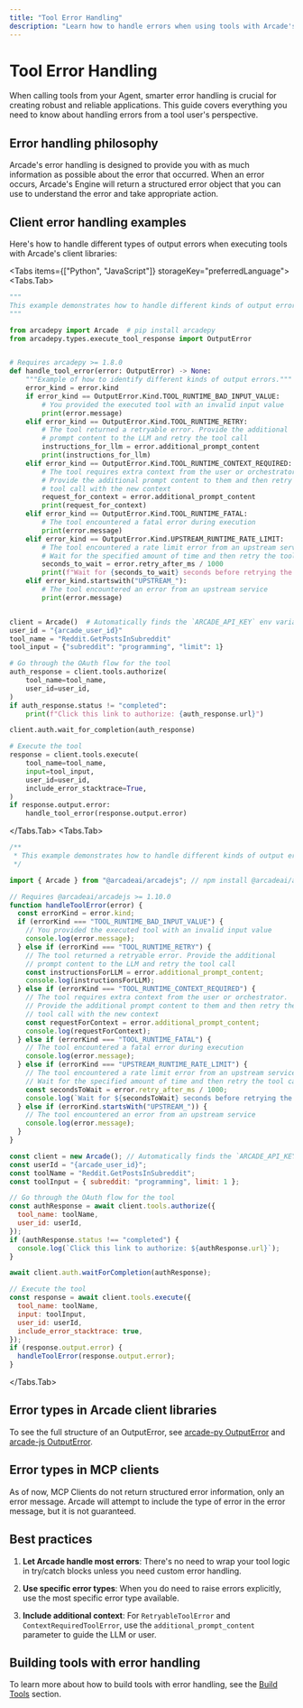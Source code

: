 ```yaml
---
title: "Tool Error Handling"
description: "Learn how to handle errors when using tools with Arcade's Tool Development Kit (TDK)"
---
```



# Tool Error Handling

When calling tools from your Agent, smarter error handling is crucial for creating robust and reliable applications. This guide covers everything you need to know about handling errors from a tool user's perspective.

## Error handling philosophy

Arcade's error handling is designed to provide you with as much information as possible about the error that occurred. When an error occurs, Arcade's Engine will return a structured error object that you can use to understand the error and take appropriate action.

<ErrorHierarchy description="Arcade uses a structured error hierarchy to categorize different types of errors."/>

## Client error handling examples

Here's how to handle different types of output errors when executing tools with Arcade's client libraries:

<Tabs items={["Python", "JavaScript"]} storageKey="preferredLanguage">
<Tabs.Tab>
```python
"""
This example demonstrates how to handle different kinds of output errors when executing a tool.
"""

from arcadepy import Arcade  # pip install arcadepy
from arcadepy.types.execute_tool_response import OutputError


# Requires arcadepy >= 1.8.0
def handle_tool_error(error: OutputError) -> None:
    """Example of how to identify different kinds of output errors."""
    error_kind = error.kind
    if error_kind == OutputError.Kind.TOOL_RUNTIME_BAD_INPUT_VALUE:
        # You provided the executed tool with an invalid input value
        print(error.message)
    elif error_kind == OutputError.Kind.TOOL_RUNTIME_RETRY:
        # The tool returned a retryable error. Provide the additional
        # prompt content to the LLM and retry the tool call
        instructions_for_llm = error.additional_prompt_content
        print(instructions_for_llm)
    elif error_kind == OutputError.Kind.TOOL_RUNTIME_CONTEXT_REQUIRED:
        # The tool requires extra context from the user or orchestrator.
        # Provide the additional prompt content to them and then retry the
        # tool call with the new context
        request_for_context = error.additional_prompt_content
        print(request_for_context)
    elif error_kind == OutputError.Kind.TOOL_RUNTIME_FATAL:
        # The tool encountered a fatal error during execution
        print(error.message)
    elif error_kind == OutputError.Kind.UPSTREAM_RUNTIME_RATE_LIMIT:
        # The tool encountered a rate limit error from an upstream service
        # Wait for the specified amount of time and then retry the tool call
        seconds_to_wait = error.retry_after_ms / 1000
        print(f"Wait for {seconds_to_wait} seconds before retrying the tool call")
    elif error_kind.startswith("UPSTREAM_"):
        # The tool encountered an error from an upstream service
        print(error.message)


client = Arcade()  # Automatically finds the `ARCADE_API_KEY` env variable
user_id = "{arcade_user_id}"
tool_name = "Reddit.GetPostsInSubreddit"
tool_input = {"subreddit": "programming", "limit": 1}

# Go through the OAuth flow for the tool
auth_response = client.tools.authorize(
    tool_name=tool_name,
    user_id=user_id,
)
if auth_response.status != "completed":
    print(f"Click this link to authorize: {auth_response.url}")

client.auth.wait_for_completion(auth_response)

# Execute the tool
response = client.tools.execute(
    tool_name=tool_name,
    input=tool_input,
    user_id=user_id,
    include_error_stacktrace=True,
)
if response.output.error:
    handle_tool_error(response.output.error)
```
</Tabs.Tab>
<Tabs.Tab>
```javascript
/**
 * This example demonstrates how to handle different kinds of output errors when executing a tool.
 */

import { Arcade } from "@arcadeai/arcadejs"; // npm install @arcadeai/arcadejs

// Requires @arcadeai/arcadejs >= 1.10.0
function handleToolError(error) {
  const errorKind = error.kind;
  if (errorKind === "TOOL_RUNTIME_BAD_INPUT_VALUE") {
    // You provided the executed tool with an invalid input value
    console.log(error.message);
  } else if (errorKind === "TOOL_RUNTIME_RETRY") {
    // The tool returned a retryable error. Provide the additional
    // prompt content to the LLM and retry the tool call
    const instructionsForLLM = error.additional_prompt_content;
    console.log(instructionsForLLM);
  } else if (errorKind === "TOOL_RUNTIME_CONTEXT_REQUIRED") {
    // The tool requires extra context from the user or orchestrator.
    // Provide the additional prompt content to them and then retry the
    // tool call with the new context
    const requestForContext = error.additional_prompt_content;
    console.log(requestForContext);
  } else if (errorKind === "TOOL_RUNTIME_FATAL") {
    // The tool encountered a fatal error during execution
    console.log(error.message);
  } else if (errorKind === "UPSTREAM_RUNTIME_RATE_LIMIT") {
    // The tool encountered a rate limit error from an upstream service
    // Wait for the specified amount of time and then retry the tool call
    const secondsToWait = error.retry_after_ms / 1000;
    console.log(`Wait for ${secondsToWait} seconds before retrying the tool call`);
  } else if (errorKind.startsWith("UPSTREAM_")) {
    // The tool encountered an error from an upstream service
    console.log(error.message);
  }
}

const client = new Arcade(); // Automatically finds the `ARCADE_API_KEY` env variable
const userId = "{arcade_user_id}";
const toolName = "Reddit.GetPostsInSubreddit";
const toolInput = { subreddit: "programming", limit: 1 };

// Go through the OAuth flow for the tool
const authResponse = await client.tools.authorize({
  tool_name: toolName,
  user_id: userId,
});
if (authResponse.status !== "completed") {
  console.log(`Click this link to authorize: ${authResponse.url}`);
}

await client.auth.waitForCompletion(authResponse);

// Execute the tool
const response = await client.tools.execute({
  tool_name: toolName,
  input: toolInput,
  user_id: userId,
  include_error_stacktrace: true,
});
if (response.output.error) {
  handleToolError(response.output.error);
}
```
</Tabs.Tab>
</Tabs>

## Error types in Arcade client libraries

To see the full structure of an OutputError, see [arcade-py OutputError](https://github.com/ArcadeAI/arcade-py/blob/942eb2cf41bc14b6c82f0e4acd8b11ef1978cb8d/src/arcadepy/types/execute_tool_response.py#L12) and [arcade-js OutputError](https://github.com/ArcadeAI/arcade-js/blob/902ef0ce9ff0412ca0d66a862cb4301759d3f87f/src/resources/tools/tools.ts#L166).

## Error types in MCP clients

As of now, MCP Clients do not return structured error information, only an error message.  Arcade will attempt to include the type of error in the error message, but it is not guaranteed.

## Best practices

1. **Let Arcade handle most errors**: There's no need to wrap your tool logic in try/catch blocks unless you need custom error handling.

2. **Use specific error types**: When you do need to raise errors explicitly, use the most specific error type available.

3. **Include additional context**: For `RetryableToolError` and `ContextRequiredToolError`, use the `additional_prompt_content` parameter to guide the LLM or user.

## Building tools with error handling

To learn more about how to build tools with error handling, see the [Build Tools](/home/build-tools/provide-good-tool-errors) section.
